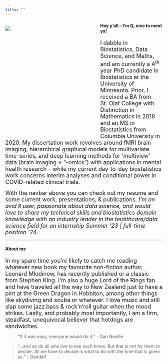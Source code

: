 ```yaml
---
title: ""
---
```


<div style= "float : left; position : relative; top: 0px; width : 280px; height : 280px; padding-right: 24px; padding-bottom: 0px; margin-bottom : 80px">
![](./photos/linkedin_headshot.png)

</div>

#### Hey y'all -- I'm Q, nice to meet ya!  

<font size = "4"> 
I dabble in Biostatistics, Data Science, and Maths, and am currently a 4$^{\text{th}}$ year PhD candidate in Biostatistics at the University of Minnesota. Prior, I received a BA from St. Olaf College with Distinction in Mathematics in 2018 and an MS in Biostatistics from Columbia University in 2020. My dissertation work revolves around fMRI brain imaging, hierarchical graphical models for multivariate time-series, and deep learning methods for 'multiview' data (brain imaging + "-omics") with applications in mental health research -- while my current day-to-day biostatistics work concerns interim analyses and conditional power in COVID-related clinical trials.  

With the navbar above you can check out my resume and some current work, presentations, & publications. *I'm an avid `R` user, passionate about data science, and would love to share my technical skills and biostatistics domain knowledge with an industry leader in the healthcare/data science field for an internship Summer '23 | full-time position '24*.     
</font>  


---------------------------------------------------------------------------------------  

#### About me   

<font size = "4">
In my spare time you're likely to catch me reading whatever new book my favourite non-fiction author, Leonard Mlodinow, has recently published or a classic from Stephen King. I'm also a huge Lord of the Rings fan and have traveled all the way to New Zealand just to have a pint at the Green Dragon in Hobbiton, among other things like skydiving and scuba or whatever. I love music and still slap some jazz bass & rock'n'roll guitar when the mood strikes. Lastly, and probably most importantly, I am a firm, steadfast, unequivocal believer that hotdogs are sandwiches.
</font>  

>"If it was easy, everyone would do it." - Dan Neville

>"...and so do all who live to see such times. But that is not for them to decide. All we have to decide is what to do with the time that is given us." - Gandalf


